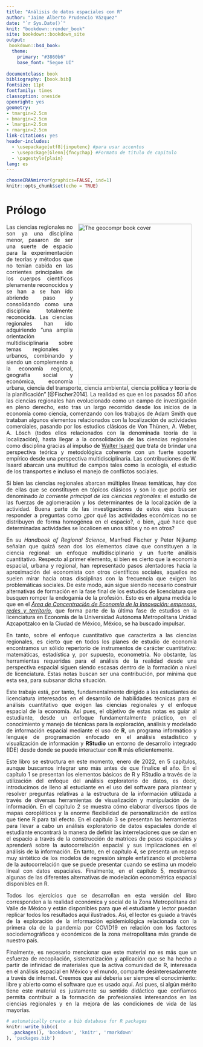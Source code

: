 ```yaml
--- 
title: "Análisis de datos espaciales con R"
author: "Jaime Alberto Prudencio Vázquez"
date: "`r Sys.Date()`"
knit: "bookdown::render_book"
site: bookdown::bookdown_site
output:
 bookdown::bs4_book:
  theme:
    primary: "#3860b6"
    base_font: "Segoe UI"
  
documentclass: book
bibliography: [book.bib]
fontsize: 11pt
fontfamily: times
classoption: oneside
openright: yes
geometry: 
- tmargin=2.5cm
- bmargin=2.5cm
- lmargin=2.5cm
- rmargin=2.5cm
link-citations: yes
header-includes:
  - \usepackage[utf8]{inputenc} #para usar accentos
  - \usepackage[Glenn]{fncychap} #Formato de titulo de capitulo
  - \pagestyle{plain}
lang: es
---
```

```r
chooseCRANmirror(graphics=FALSE, ind=1)
knitr::opts_chunk$set(echo = TRUE)
```

Prólogo {-}
=======

<div style="text-align: justify">
<a href="https://rpm-uam.blogspot.com/p/curso-software-r.html"><img src="Portada.png" width="300" height="425" alt="The geocompr book cover" align="right" style="margin: 0 1em 0 1em" /></a>
  
Las ciencias regionales no son ya una disciplina menor, pasaron de ser una suerte de espacio para la experimentación de teorías y métodos que no tenían cabida en las corrientes principales de los cuerpos científicos plenamente reconocidos y se han  a se han ido abriendo paso y consolidando como una disciplina totalmente reconocida. Las ciencias regionales han ido adquiriendo “una amplia orientación multidisciplinaria sobre temas regionales y urbanos, combinando y siendo un complemento a la economía regional, geografía social y económica, economía urbana, ciencia del transporte, ciencia ambiental, ciencia política y teoría de la planificación” [@Fischer2014]. La realidad es que en los pasados 50 años las ciencias regionales han evolucionado como un campo de investigación en pleno derecho, esto tras un largo recorrido desde los inicios de la economía como ciencia, comenzando con los trabajos de Adam Smith que trataban algunos elementos relacionados con la localización de actividades comerciales, pasando por los estudios clásicos de Von Thünen, A. Weber, A. Lösch (todos ellos relacionados con la denominada teoría de la localización), hasta llegar a la consolidación de las ciencias regionales como disciplina gracias al impulso de [Walter Isaard](https://www.narsc.org/newsite/internal/isard/) que trata de brindar una perspectiva teórica y metodológica coherente con un fuerte soporte empírico desde una perspectiva multidisciplinaria. Las contribuciones de W. Isaard abarcan una multitud de campos tales como la ecología, el estudio de los transportes e incluso el manejo de conflictos sociales.

Si bien las ciencias regionales abarcan múltiples líneas temáticas, hay dos de ellas que se constituyen en tópicos clásicos y son lo que podría ser denominado _la corriente principal de las ciencias regionales_: el estudio de las fuerzas de aglomeración y los determinantes de la localización de la actividad. Buena parte de las investigaciones de estos ejes buscan responder a preguntas como ¿por qué las actividades económicas no se distribuyen de forma homogénea en el espacio?, o bien, ¿qué hace que determinadas actividades se localicen en unos sitios y no en otros?

En su *Handbook of Regional Science*, Manfred Fischer y Peter Nijkamp señalan que quizá sean dos los elementos clave que constituyen a la ciencia regional: un enfoque multidisciplinario y un fuerte análisis cuantitativo. Respecto al primer elemento, si bien es cierto que la economía espacial, urbana y regional, han representado pasos alentadores hacia la aproximación del economista con otros científicos sociales, aquellos no suelen mirar hacia otras disciplinas con la frecuencia que exigen las problemáticas sociales. De este modo, aún sigue siendo necesario construir alternativas de formación en la fase final de los estudios de licenciatura que busquen romper la endogamia de la profesión. Esto es en alguna medida lo que en el [*Área de Concentración de Economía de la Innovación: empresas, redes y territorio*](https://rpm-uam.blogspot.com/p/docencia.html), que forma parte de la última fase de estudios en la licenciatura en Economía de la Universidad Autónoma Metropolitana Unidad Azcapotzalco en la Ciudad de México, México, se ha buscado impulsar. 

En tanto, sobre el enfoque cuantitativo que caracteriza a las ciencias regionales, es cierto que en todos los planes de estudio de economía encontramos un sólido repertorio de instrumentos de carácter cuantitativo: matemáticas, estadística y, por supuesto, econometría. No obstante, las herramientas requeridas para el análisis de la realidad desde una perspectiva espacial siguen siendo escasas dentro de la formación a nivel de licenciatura. Estas notas buscan ser una contribución, por mínima que esta sea, para subsanar dicha situación.

Este trabajo está, por tanto, fundamentalmente dirigido a los estudiantes de licenciatura interesados en el desarrollo de habilidades técnicas para el análisis cuantitativo que exigen las ciencias regionales y el enfoque espacial de la economía. Así pues, el objetivo de estas notas es guiar al estudiante, desde un enfoque fundamentalmente práctico, en el conocimiento y manejo de técnicas para la exploración, análisis y modelado de información espacial mediante el uso de **R**, un programa informático y lenguaje de programación enfocado en el análisis estadístico y visualización de información y **RStudio** un entorno de desarrollo integrado (IDE) desde donde se puede interactuar con **R** más eficientemente.

Este libro se estructura en este momento, enero de 2022, en 5 capítulos, aunque buscamos integrar uno más antes de que finalice el año. En el capítulo 1 se presentan los elementos básicos de R y RStudio a través de la utilización del enfoque del análisis exploratorio de datos, es decir, introducimos de lleno al estudiante en el uso del software para plantear y resolver preguntas relativas a la estructura de la información utilizada a través de diversas herramientas de visualización y manipulación de la información. En el capítulo 2 se muestra cómo elaborar diversos tipos de mapas coropléticos y la enorme flexibilidad de personalización de estilos que tiene R para tal efecto. En el capítulo 3 se presentan las herramientas para llevar a cabo un análisis exploratorio de datos espaciales donde el estudiante encontrará la manera de definir las interrelaciones que se dan en el espacio a través de la construcción de matrices de pesos espaciales y aprenderá sobre la autocorrelación espacial y sus implicaciones en el análisis de la información. En tanto, en el capítulo 4, se presenta un repaso muy sintético de los modelos de regresión simple enfatizando el problema de la autocorrelación que se puede presentar cuando se estima un modelo lineal con datos espaciales. Finalmente, en el capítulo 5, mostramos algunas de las diferentes alternativas de modelación econométrica espacial disponibles en R.

Todos los ejercicios que se desarrollan en esta versión del libro corresponden a la realidad económica y social de la Zona Metropolitana del Valle de México y están disponibles para que el estudiante y lector puedan replicar todos los resultados aquí ilustrados. Así, el lector es guiado a través de la exploración de la información epidemiológica relacionada con la primera ola de la pandemia por COVID19 en relación con los factores sociodemográficos y económicos de la zona metropolitana más grande de nuestro país.

Finalmente, es necesario mencionar que este material no es más que un esfuerzo de recopilación, sistematización y aplicación que se ha hecho a partir de infinidad de materiales que la activa comunidad de R, interesada en el análisis espacial en México y el mundo, comparte desinteresadamente a través de internet. Creemos que así debería ser siempre el conocimiento: libre y abierto como el software que es usado aquí. Así pues, si algún mérito tiene este material es justamente su sentido didáctico que confiamos permita contribuir a la formación de profesionales interesandos en las ciencias regionales y en la mejora de las condiciones de vida de las mayorías. 


```r
# automatically create a bib database for R packages
knitr::write_bib(c(
  .packages(), 'bookdown', 'knitr', 'rmarkdown'
), 'packages.bib')
```

<div/>
